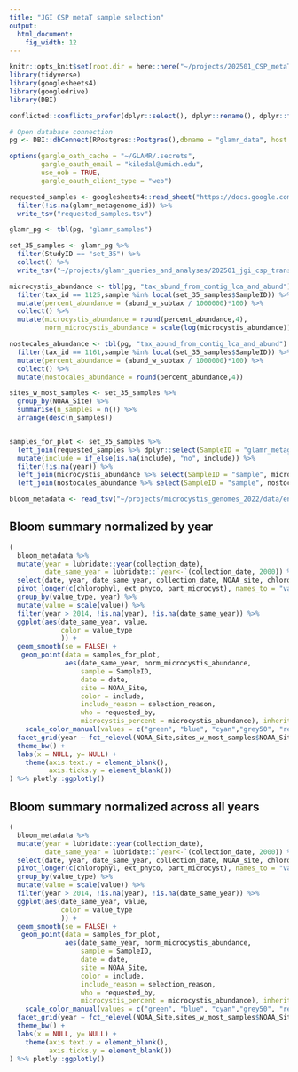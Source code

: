 ```yaml
---
title: "JGI CSP metaT sample selection"
output:
  html_document: 
    fig_width: 12
---
```



```r
knitr::opts_knit$set(root.dir = here::here("~/projects/202501_CSP_metaT_selection"))
library(tidyverse)
library(googlesheets4)
library(googledrive)
library(DBI)

conflicted::conflicts_prefer(dplyr::select(), dplyr::rename(), dplyr::filter(), dplyr::lag(),base::as.data.frame())

# Open database connection
pg <- DBI::dbConnect(RPostgres::Postgres(),dbname = "glamr_data", host = "cayman.earth.lsa.umich.edu", port = "5432", user = "glamr_admin", password = "glamr2023")
```


```r

options(gargle_oath_cache = "~/GLAMR/.secrets",
        gargle_oauth_email = "kiledal@umich.edu",
        use_oob = TRUE,
        gargle_oauth_client_type = "web")

requested_samples <- googlesheets4::read_sheet("https://docs.google.com/spreadsheets/d/1EEx7MrQ0Etqqmx0HNvP6We7u3MumdbKs7WQK743HxC8/edit?gid=1556500356#gid=1556500356",sheet = "metaT_requests",range = "A1:H1000") %>% 
  filter(!is.na(glamr_metagenome_id)) %>% 
  write_tsv("requested_samples.tsv")
```

```r
glamr_pg <- tbl(pg, "glamr_samples")

set_35_samples <- glamr_pg %>% 
  filter(StudyID == "set_35") %>% 
  collect() %>% 
  write_tsv("~/projects/glamr_queries_and_analyses/202501_jgi_csp_transcriptomes/set_35_metagenomes.tsv")

microcystis_abundance <- tbl(pg, "tax_abund_from_contig_lca_and_abund") %>% 
  filter(tax_id == 1125,sample %in% local(set_35_samples$SampleID)) %>% 
  mutate(percent_abundance = (abund_w_subtax / 1000000)*100) %>% 
  collect() %>% 
  mutate(microcystis_abundance = round(percent_abundance,4),
         norm_microcystis_abundance = scale(log(microcystis_abundance)))

nostocales_abundance <- tbl(pg, "tax_abund_from_contig_lca_and_abund") %>% 
  filter(tax_id == 1161,sample %in% local(set_35_samples$SampleID)) %>% 
  mutate(percent_abundance = (abund_w_subtax / 1000000)*100) %>% 
  collect() %>% 
  mutate(nostocales_abundance = round(percent_abundance,4))

sites_w_most_samples <- set_35_samples %>% 
  group_by(NOAA_Site) %>% 
  summarise(n_samples = n()) %>% 
  arrange(desc(n_samples))


samples_for_plot <- set_35_samples %>% 
  left_join(requested_samples %>% dplyr::select(SampleID = "glamr_metagenome_id", selection_reason, include, requested_by, notes)) %>% 
  mutate(include = if_else(is.na(include), "no", include)) %>% 
  filter(!is.na(year)) %>% 
  left_join(microcystis_abundance %>% select(SampleID = "sample", microcystis_abundance, norm_microcystis_abundance)) %>% 
  left_join(nostocales_abundance %>% select(SampleID = "sample", nostocales_abundance))
```


```r
bloom_metadata <- read_tsv("~/projects/microcystis_genomes_2022/data/env_data/merged_env_data_GLAMR.tsv")
```
## Bloom summary normalized by year
```r
(
  bloom_metadata %>% 
  mutate(year = lubridate::year(collection_date),
         date_same_year = lubridate::`year<-`(collection_date, 2000)) %>% 
  select(date, year, date_same_year, collection_date, NOAA_site, chlorophyl, ext_phyco, part_microcyst) %>% 
  pivot_longer(c(chlorophyl, ext_phyco, part_microcyst), names_to = "value_type",values_to = "value") %>% 
  group_by(value_type, year) %>% 
  mutate(value = scale(value)) %>% 
  filter(year > 2014, !is.na(year), !is.na(date_same_year)) %>% 
  ggplot(aes(date_same_year, value, 
             color = value_type
             )) +
  geom_smooth(se = FALSE) +
   geom_point(data = samples_for_plot,
              aes(date_same_year, norm_microcystis_abundance, 
                  sample = SampleID, 
                  date = date, 
                  site = NOAA_Site, 
                  color = include, 
                  include_reason = selection_reason, 
                  who = requested_by, 
                  microcystis_percent = microcystis_abundance), inherit.aes = FALSE, size = 2.5) +
    scale_color_manual(values = c("green", "blue", "cyan","grey50", "red", "darkgreen")) + 
  facet_grid(year ~ fct_relevel(NOAA_Site,sites_w_most_samples$NOAA_Site),scales = "free_x") +
  theme_bw() +
  labs(x = NULL, y= NULL) +
    theme(axis.text.y = element_blank(),
          axis.ticks.y = element_blank())
) %>% plotly::ggplotly()
```

## Bloom summary normalized across all years
```r
(
  bloom_metadata %>% 
  mutate(year = lubridate::year(collection_date),
         date_same_year = lubridate::`year<-`(collection_date, 2000)) %>% 
  select(date, year, date_same_year, collection_date, NOAA_site, chlorophyl, ext_phyco, part_microcyst) %>% 
  pivot_longer(c(chlorophyl, ext_phyco, part_microcyst), names_to = "value_type",values_to = "value") %>% 
  group_by(value_type) %>% 
  mutate(value = scale(value)) %>% 
  filter(year > 2014, !is.na(year), !is.na(date_same_year)) %>% 
  ggplot(aes(date_same_year, value, 
             color = value_type
             )) +
  geom_smooth(se = FALSE) +
   geom_point(data = samples_for_plot,
              aes(date_same_year, norm_microcystis_abundance, 
                  sample = SampleID, 
                  date = date, 
                  site = NOAA_Site, 
                  color = include, 
                  include_reason = selection_reason, 
                  who = requested_by, 
                  microcystis_percent = microcystis_abundance), inherit.aes = FALSE, size = 2.5) +
    scale_color_manual(values = c("green", "blue", "cyan","grey50", "red", "darkgreen")) + 
  facet_grid(year ~ fct_relevel(NOAA_Site,sites_w_most_samples$NOAA_Site),scales = "free_x") +
  theme_bw() +
  labs(x = NULL, y= NULL) +
    theme(axis.text.y = element_blank(),
          axis.ticks.y = element_blank())
) %>% plotly::ggplotly()
```






